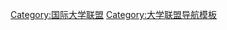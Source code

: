 {{Navbox
|name  = 国际公立大学论坛
|title = [[国际公立大学论坛]]
|state ={{{state<includeonly>|collapsed</includeonly>}}}
|list1 = <div>
{{flagicon|FRA}} [[巴黎第三大学]]
&nbsp;• {{flagicon|Spain}} [[巴塞罗那大学]]
&nbsp;• {{flagicon|China}} [[北京大学]]
&nbsp;• {{flagicon|Italy}} [[博洛尼亚大学]]
&nbsp;• {{flagicon|Romania}} [[布加勒斯特大学]]
&nbsp;• {{flagicon|Czech}} [[布拉格查理大学]]
&nbsp;• {{flagicon|Argentina}} [[布宜诺斯艾利斯大学]]
&nbsp;• {{flagicon|Senegal}} [[达喀尔大学]]
&nbsp;• {{flagicon|Germany}} [[弗赖堡大学]]
&nbsp;• {{flagicon|Belgium}} [[布魯塞爾自由大學 (法語區)|法语布鲁塞尔自由大学]]
&nbsp;• {{flagicon|Chile}} [[智利大学]]
&nbsp;• {{flagicon|Haiti}} [[海地大学]]
&nbsp;• {{flagicon|USA}} [[加利福尼亞大學]]
&nbsp;• {{flagicon|India}} [[贾瓦哈拉尔·尼赫鲁大学]]
&nbsp;• {{flagicon|RUS}} [[莫斯科国立大学]]
&nbsp;• {{flagicon|Morocco}} [[穆罕默德五世大学]]
&nbsp;• {{flagicon|Canada}} [[蒙特利尔大学]]
&nbsp;• {{flagicon|Japan}} [[名古屋大學]]
&nbsp;• {{flagicon|MEX}} [[墨西哥国立自治大学]]
&nbsp;• {{flagicon|China}} [[南开大学]]
&nbsp;• {{flagicon|Switzerland}} [[日内瓦大学]]
&nbsp;• {{flagicon|Brazil}} [[圣保罗大学]]
&nbsp;• {{flagicon|Burkina Faso}} [[瓦加杜古大学]]
</div>
}}<noinclude>
[[Category:国际大学联盟]]
[[Category:大学联盟导航模板]]
</noinclude>